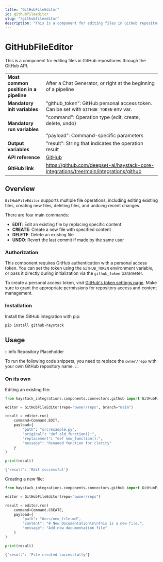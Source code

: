 ```yaml
---
title: "GitHubFileEditor"
id: githubfileeditor
slug: "/githubfileeditor"
description: "This is a component for editing files in GitHub repositories through the GitHub API."
---
```


# GitHubFileEditor

This is a component for editing files in GitHub repositories through the GitHub API.

|  |  |
| --- | --- |
| **Most common position in a pipeline** | After a Chat Generator, or right at the beginning of a pipeline |
| **Mandatory init variables** | "github_token": GitHub personal access token. Can be set with `GITHUB_TOKEN` env var. |
| **Mandatory run variables** | "command": Operation type (edit, create, delete, undo)  <br /> <br />"payload": Command-specific parameters |
| **Output variables** | "result": String that indicates the operation result |
| **API reference** | [GitHub](/reference/integrations-hanlp) |
| **GitHub link** | https://github.com/deepset-ai/haystack-core-integrations/tree/main/integrations/github |

## Overview

`GitHubFileEditor` supports multiple file operations, including editing existing files, creating new files, deleting files, and undoing recent changes.

There are four main commands:

- **EDIT**: Edit an existing file by replacing specific content
- **CREATE**: Create a new file with specified content
- **DELETE**: Delete an existing file
- **UNDO**: Revert the last commit if made by the same user

### Authorization

This component requires GitHub authentication with a personal access token. You can set the token using the `GITHUB_TOKEN` environment variable, or pass it directly during initialization via the `github_token` parameter.

To create a personal access token, visit [GitHub's token settings page](https://github.com/settings/tokens). Make sure to grant the appropriate permissions for repository access and content management.

### Installation

Install the GitHub integration with pip:

```shell
pip install github-haystack
```

## Usage

:::info
Repository Placeholder

To run the following code snippets, you need to replace the `owner/repo` with your own GitHub repository name.
:::

### On its own

Editing an existing file:

```python
from haystack_integrations.components.connectors.github import GitHubFileEditor, Command

editor = GitHubFileEditor(repo="owner/repo", branch="main")

result = editor.run(
    command=Command.EDIT,
    payload={
        "path": "src/example.py",
        "original": "def old_function():",
        "replacement": "def new_function():",
        "message": "Renamed function for clarity"
    }
)

print(result)
```

```bash
{'result': 'Edit successful'}
```

Creating a new file:

```python
from haystack_integrations.components.connectors.github import GitHubFileEditor, Command

editor = GitHubFileEditor(repo="owner/repo")

result = editor.run(
    command=Command.CREATE,
    payload={
        "path": "docs/new_file.md",
        "content": "# New Documentation\n\nThis is a new file.",
        "message": "Add new documentation file"
    }
)

print(result)
```

```bash
{'result': 'File created successfully'}
```